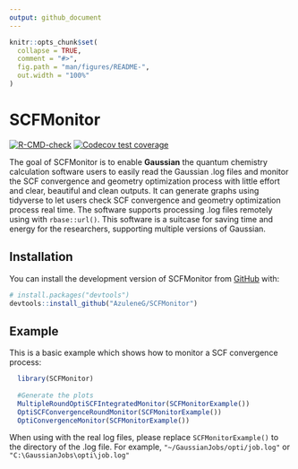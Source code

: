 ```yaml
---
output: github_document
---
```


<!-- README.md is generated from README.Rmd. Please edit that file -->

```r
knitr::opts_chunk$set(
  collapse = TRUE,
  comment = "#>",
  fig.path = "man/figures/README-",
  out.width = "100%"
)
```

# SCFMonitor

<!-- badges: start -->
[![R-CMD-check](https://github.com/AzuleneG/SCFMonitor/actions/workflows/R-CMD-check.yaml/badge.svg)](https://github.com/AzuleneG/SCFMonitor/actions/workflows/R-CMD-check.yaml)
[![Codecov test coverage](https://codecov.io/gh/AzuleneG/SCFMonitor/branch/master/graph/badge.svg)](https://app.codecov.io/gh/AzuleneG/SCFMonitor?branch=master)
<!-- badges: end -->

The goal of SCFMonitor is to enable **Gaussian** the quantum chemistry calculation software users to easily read the Gaussian .log files and monitor the SCF convergence and geometry optimization process with little effort and clear, beautiful and clean outputs. It can generate graphs using tidyverse to let users check SCF convergence and geometry optimization process real time. The software supports processing .log files remotely using with `rbase::url()`. This software is a suitcase for saving time and energy for the researchers, supporting multiple versions of Gaussian.

## Installation

You can install the development version of SCFMonitor from [GitHub](https://github.com/) with:

``` r
# install.packages("devtools")
devtools::install_github("AzuleneG/SCFMonitor")
```

## Example

This is a basic example which shows how to monitor a SCF convergence process:

```r
  library(SCFMonitor)
  
  #Generate the plots
  MultipleRoundOptiSCFIntegratedMonitor(SCFMonitorExample())
  OptiSCFConvergenceRoundMonitor(SCFMonitorExample())
  OptiConvergenceMonitor(SCFMonitorExample())
```

When using with the real log files, please replace `SCFMonitorExample()` to the directory of the .log file. For example, `"~/GaussianJobs/opti/job.log"` or `"C:\GaussianJobs\opti\job.log"`

